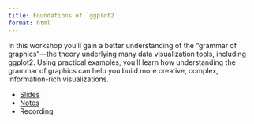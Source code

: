```yaml
---
title: Foundations of `ggplot2`
format: html
---
```


In this workshop you'll gain a better understanding of the "grammar of graphics"—the theory underlying many data visualization tools, including ggplot2. Using practical examples, you'll learn how understanding the grammar of graphics can help you build more creative, complex, information-rich visualizations.


- [Slides](slides.qmd)
- [Notes](notes.qmd)
- Recording